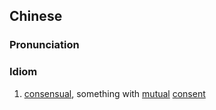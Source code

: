 {{also|你情我愿}}
==Chinese==
{{zh-forms|s=你情我愿}}

===Pronunciation===
{{zh-pron
|m=nǐqíngwǒyuàn
|cat=id
}}

===Idiom===
{{zh-idiom}}

# [[consensual]], something with [[mutual]] [[consent]]